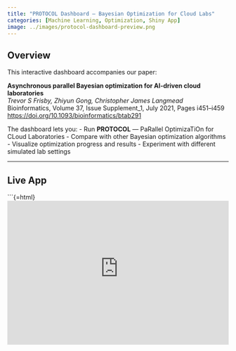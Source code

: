 ```yaml
---
title: "PROTOCOL Dashboard — Bayesian Optimization for Cloud Labs"
categories: [Machine Learning, Optimization, Shiny App]
image: ../images/protocol-dashboard-preview.png
---
```


## Overview

This interactive dashboard accompanies our paper:

**Asynchronous parallel Bayesian optimization for AI-driven cloud laboratories**  
*Trevor S Frisby, Zhiyun Gong, Christopher James Langmead*  
Bioinformatics, Volume 37, Issue Supplement_1, July 2021, Pages i451–i459  
[https://doi.org/10.1093/bioinformatics/btab291](https://doi.org/10.1093/bioinformatics/btab291)

The dashboard lets you:
- Run **PROTOCOL** — PaRallel OptimizaTiOn for CLoud Laboratories
- Compare with other Bayesian optimization algorithms
- Visualize optimization progress and results
- Experiment with different simulated lab settings

---

## Live App

```{=html}
<div style="position:relative; padding-bottom:65%; height:0; overflow:hidden;">
  <iframe src="https://zhiyunapps-protocol.share.connect.posit.cloud/" 
          style="position:absolute; top:0; left:0; width:100%; height:100%; border:0;" 
          allowfullscreen>
  </iframe>
</div>

